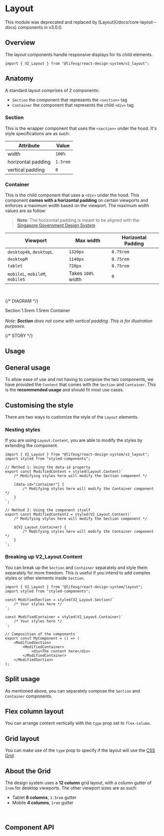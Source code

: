 
<Meta of={LayoutStories} />

# Layout

<DocAlert>
    This module was deprecated and replaced by [Layout](/docs/core-layout--docs)
    components in v3.0.0.
</DocAlert>

## Overview

The layout components handle responsive displays for its child elements.

```tsx
import { V2_Layout } from "@lifesg/react-design-system/v2_layout";
```

## Anatomy

A standard layout comprises of 2 components:

-   `Section` the component that represents the `<section>` tag
-   `Container` the component that represents the child `<div>` tag

### Section

This is the wrapper component that uses the `<section>` under the hood.
It's style specifications are as such:

| Attribute          | Value    |
| ------------------ | -------- |
| width              | `100%`   |
| horizontal padding | `1.5rem` |
| vertical padding   | `0`      |

### Container

This is the child component that uses a `<div>` under the hood.
This component **comes with a horizontal padding** on certain viewports and
enforces a maximum width based on the viewport. The maximum width values are
as follow:

> **Note**: The horizontal padding is meant to be aligned with the
> [Singapore Government Design System](https://designsystem.tech.gov.sg/)

| Viewport                        | Max width          | Horizontal Padding |
| ------------------------------- | ------------------ | ------------------ |
| `desktop4k`, `desktopL`         | `1320px`           | `0.75rem`          |
| `desktopM`                      | `1140px`           | `0.75rem`          |
| `tablet`                        | `720px`            | `0.75rem`          |
| `mobileL`, `mobileM`, `mobileS` | Takes `100%` width | `0`                |

<br />

{/* DIAGRAM */}

<div style={{ padding: "3rem 0" }}>
    <V2_Layout.Section
        style={{
            padding: "2.5rem 1.5rem",
            background: "#F9B5B2",
            display: "flex",
            justifyContent: "center",
        }}
    >
        <Label>Section</Label>
        <PaddingLabel>1.5rem</PaddingLabel>
        <PaddingLabel direction="right">1.5rem</PaddingLabel>
        <V2_Layout.Container
            style={{
                background: "#FDDDD7",
                display: "flex",
                justifyContent: "center",
            }}
        >
            <Label>Container</Label>
            <div
                style={{
                    width: "100%",
                    height: "50px",
                }}
            />
        </V2_Layout.Container>
    </V2_Layout.Section>
    <br />
    <V2_Text.XSmall>
        <em>
            Note: <strong>Section</strong> does not come with vertical padding.
            This is for illustration purposes.
        </em>
    </V2_Text.XSmall>
</div>

{/* STORY */}

## Usage

## General usage

To allow ease of use and not having to compose the two components, we have provided the `Content` that comes with the `Section` and `Container`. This is the **recommended usage** and should fit most use cases.

<Canvas of={LayoutStories.GeneralUsage} />

## Customising the style

There are two ways to customize the style of the `Layout` elements.

### Nesting styles

If you are using `Layout.Content`, you are able to modify the styles by extending the component.

```tsx
import { V2_Layout } from "@lifesg/react-design-system/v2_layout";
import styled from "styled-components";

// Method 1: Using the data-id property
export const ModifiedContent = styled(Layout.Content)`
    /* Modifying styles here will modify the Section component */

    [data-id="container"] {
        /* Modifying styles here will modify the Container component */
    }
`;

// Method 2: Using the component itself
export const ModifiedContent2 = styled(V2_Layout.Content)`
    /* Modifying styles here will modify the Section component */

    ${V2_Layout.Container} {
        /* Modifying styles here will modify the Container component */
    }
`;
```

### Breaking up V2_Layout.Content

You can break up the `Section` and `Container` separately and style them separately for more freedom. This is useful
if you intend to add complex styles or other elements inside `Section`.

```tsx
import { V2_Layout } from "@lifesg/react-design-system/layout";
import styled from "styled-components";

const ModifiedSection = styled(V2_Layout.Section)`
    /* Your styles here */
`;

const ModifiedContainer = styled(V2_Layout.Container)`
    /* Your styles here */
`;

// Composition of the components
export const MyComponent = () => (
    <ModifiedSection>
        <ModifiedContainer>
            <div>The content here</div>
        </ModifiedContainer>
    </ModifiedSection>
);
```

## Split usage

As mentioned above, you can separately compose the `Section` and `Container` components.

<Canvas of={LayoutStories.SplitUsage} />

## Flex column layout

You can arrange content vertically with the `type` prop set to `flex-column`.

<Canvas of={LayoutStories.FlexColumnLayout} />

## Grid layout

You can make use of the `type` prop to specify if the layout will use the [CSS Grid](https://css-tricks.com/snippets/css/complete-guide-grid/).

<Canvas of={LayoutStories.GridLayout} />

## About the Grid

The design system uses a **12 column** grid layout, with a column gutter of `2rem` for desktop viewports. The other viewport sizes are as such:

-   Tablet **8 columns**, `1.5rem` gutter
-   Mobile **4 columns**, `1rem` gutter

<br />

## Component API

<PropsTable />
